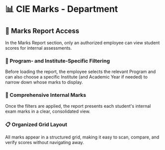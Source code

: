# 📊 CIE Marks - Department

## 🔐 Marks Report Access

In the Marks Report section, only an authorized employee can view student scores for internal assessments.

### 🎯 Program‑ and Institute‑Specific Filtering

Before loading the report, the employee selects the relevant Program and can also choose a specific Institute (and Academic Year if needed) to narrow down whose marks to display.

### 📝 Comprehensive Internal Marks

Once the filters are applied, the report presents each student's internal exam marks in a clear, consolidated view.

### 📋 Organized Grid Layout

All marks appear in a structured grid, making it easy to scan, compare, and verify scores without navigating away.
